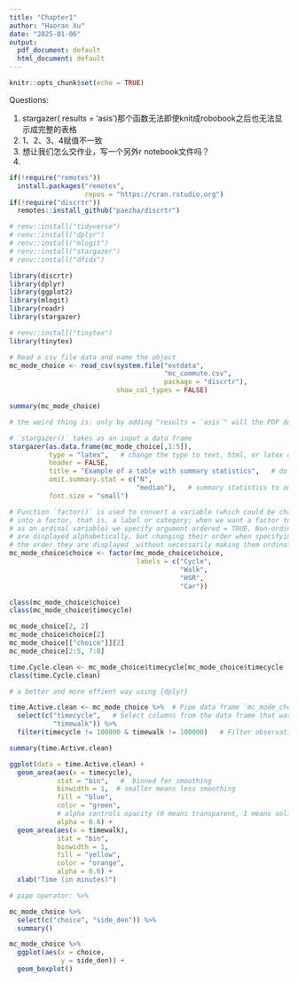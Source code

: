 ```yaml
---
title: "Chapter1"
author: "Haoran Xu"
date: "2025-01-06"
output:
  pdf_document: default
  html_document: default
---
```


```r
knitr::opts_chunk$set(echo = TRUE)
```

Questions:

1. stargazer( results = 'asis')那个函数无法即使knit成robobook之后也无法显示成完整的表格
2. 1、2、3、4赋值不一致
3. 想让我们怎么交作业，写一个另外r notebook文件吗？
4. 

```r
if(!require("remotes"))
  install.packages("remotes",
                   repos = "https://cran.rstudio.org")
if(!require("discrtr"))
  remotes::install_github("paezha/discrtr")
```

```r
# renv::install("tidyverse")
# renv::install("dplyr")
# renv::install("mlogit")
# renv::install("stargazer")
# renv::install("dfidx")

library(discrtr)
library(dplyr)
library(ggplot2)
library(mlogit)
library(readr)
library(stargazer)

# renv::install("tinytex")
library(tinytex)
```

```r
# Read a csv file data and name the object
mc_mode_choice <- read_csv(system.file("extdata",
                                       "mc_commute.csv",
                                       package = "discrtr"),
                           show_col_types = FALSE)

summary(mc_mode_choice)
```


```r
# the weird thing is: only by adding "results = `asis`" will the PDF doc be rendered out the correct table

# `stargazer()` takes as an input a data frame
stargazer(as.data.frame(mc_mode_choice[,1:5]),  
          type = "latex",   # change the type to text, html, or latex depending on the desired output
          header = FALSE,
          title = "Example of a table with summary statistics",   # do not print package version info in the output
          omit.summary.stat = c("N",
                                "median"),   # summary statistics to omit from output
          font.size = "small")
```

```r
# Function `factor()` is used to convert a variable (which could be character or numeric)
# into a factor, that is, a label or category; when we want a factor to be ordered (treated
# as an ordinal variable) we specify argument ordered = TRUE. Non-ordinal variables by default
# are displayed alphabetically, but changing their order when specifying the labels changes
# the order they are displayed _without necessarily making them ordinal_
mc_mode_choice$choice <- factor(mc_mode_choice$choice,
                                labels = c("Cycle",
                                           "Walk",
                                           "HSR",
                                           "Car"))

class(mc_mode_choice$choice)
class(mc_mode_choice$timecycle)

mc_mode_choice[2, 2]
mc_mode_choice$choice[2]
mc_mode_choice[["choice"]][2]
mc_mode_choice[2:5, 7:8]

time.Cycle.clean <- mc_mode_choice$timecycle[mc_mode_choice$timecycle != 100000]
class(time.Cycle.clean)

# a better and more effient way using {dplyr}

time.Active.clean <- mc_mode_choice %>%  # Pipe data frame `mc_mode_choice`
  select(c("timecycle",   # Select columns from the data frame that was piped
           "timewalk")) %>%
  filter(timecycle != 100000 & timewalk != 100000)   # Filter observations that are _not_ 100000

summary(time.Active.clean)

ggplot(data = time.Active.clean) +
  geom_area(aes(x = timecycle),
            stat = "bin",   #  binned for smoothing
            binwidth = 1,  # smaller means less smoothing
            fill = "blue",
            color = "green",
            # alpha controls opacity (0 means transparent, 1 means solid)
            alpha = 0.6) +
  geom_area(aes(x = timewalk),
            stat = "bin",
            binwidth = 1,
            fill = "yellow",
            color = "orange",
            alpha = 0.6) +
  xlab("Time (in minutes)")
```

```r
# pipe operator: %>%

mc_mode_choice %>%
  select(c("choice", "side_den")) %>%
  summary()

mc_mode_choice %>%
  ggplot(aes(x = choice,
             y = side_den)) +
  geom_boxplot()

```






